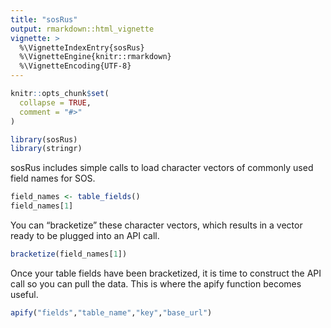 ```yaml
---
title: "sosRus"
output: rmarkdown::html_vignette
vignette: >
  %\VignetteIndexEntry{sosRus}
  %\VignetteEngine{knitr::rmarkdown}
  %\VignetteEncoding{UTF-8}
---
```


```r
knitr::opts_chunk$set(
  collapse = TRUE,
  comment = "#>"
)
```

```r
library(sosRus)
library(stringr)
```
sosRus includes simple calls to load character vectors of commonly used field names
for SOS.
```r
field_names <- table_fields()
field_names[1]
```
You can "bracketize" these character vectors, which results in a vector ready 
to be plugged into an API call.
```r
bracketize(field_names[1])
```
Once your table fields have been bracketized, it is time to construct the API 
call so you can pull the data. This is where the apify function becomes useful.
```r
apify("fields","table_name","key","base_url")
```
